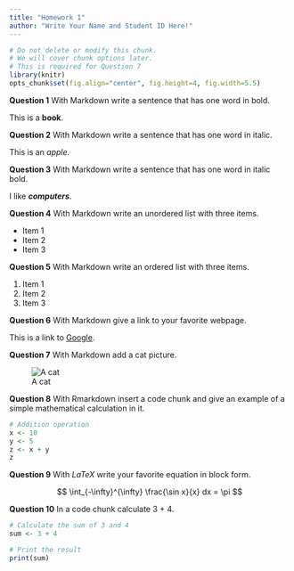 ```yaml
---
title: "Homework 1"
author: "Write Your Name and Student ID Here!"
---
```


```r
# Do not delete or modify this chunk.
# We will cover chunk options later.
# This is required for Question 7
library(knitr)
opts_chunk$set(fig.align="center", fig.height=4, fig.width=5.5)
```

**Question 1** With Markdown write a sentence that has one word in bold.

This is a **book**.

**Question 2** With Markdown write a sentence that has one word in italic.

This is an _apple_.

**Question 3** With Markdown write a sentence that has one word in italic bold.

I like ***computers***.

**Question 4** With Markdown write an unordered list with three items.

- Item 1
- Item 2
- Item 3

**Question 5** With Markdown write an ordered list with three items.

1. Item 1
2. Item 2
3. Item 3

**Question 6** With Markdown give a link to your favorite webpage.

This is a link to [Google](https://www.google.com/).

**Question 7** With Markdown add a cat picture.

![A cat](https://upload.wikimedia.org/wikipedia/commons/1/15/Cat_August_2010-4.jpg "A cat")


**Question 8** With Rmarkdown insert a code chunk and give an example of a simple mathematical calculation in it.

```r
# Addition operation
x <- 10
y <- 5
z <- x + y
z
```


**Question 9** With $LaTeX$ write your favorite equation in block form.

$$
\int_{-\infty}^{\infty} \frac{\sin x}{x} dx = \pi
$$


**Question 10** In a code chunk calculate 3 + 4.

```r
# Calculate the sum of 3 and 4
sum <- 3 + 4

# Print the result
print(sum)
```
